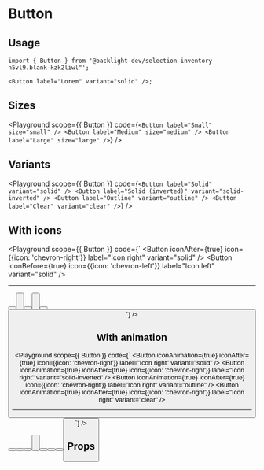 
# Button

<Description of={Button} />

## Usage

```tsx
import { Button } from '@backlight-dev/selection-inventory-n5vl9.blank-kzk2liwl"';

<Button label="Lorem" variant="solid" />;
```

## Sizes

<Playground
  scope={{ Button }}
  code={`
<Button label="Small" size="small" />
<Button label="Medium" size="medium" />
<Button label="Large" size="large" />
  `}
/>

## Variants

<Playground
  scope={{ Button }}
  code={`
<Button label="Solid" variant="solid" />
<Button label="Solid (inverted)" variant="solid-inverted" />
<Button label="Outline" variant="outline" />
<Button label="Clear" variant="clear" />
  `}
/>

## With icons

<Playground
  scope={{ Button }}
  code={`
<Button iconAfter={true} icon={{icon: 'chevron-right'}} label="Icon right" variant="solid" />
<Button iconBefore={true} icon={{icon: 'chevron-left'}} label="Icon left" variant="solid" />
<hr/>
<Button iconAfter={true} icon={{icon: 'chevron-right'}} label="Icon right" variant="solid-inverted" />
<Button iconBefore={true} icon={{icon: 'chevron-left'}} label="Icon left" variant="solid-inverted" />
<hr/>
<Button iconAfter={true} icon={{icon: 'chevron-right'}} label="Icon right" variant="outline" />
<Button iconBefore={true} icon={{icon: 'chevron-left'}} label="Icon left" variant="outline" />
<hr/>
<Button iconAfter={true} icon={{icon: 'chevron-right'}} label="Icon right" variant="clear" />
<Button iconBefore={true} icon={{icon: 'chevron-left'}} label="Icon left" variant="clear" />
  `}
/>

## With animation

<Playground
  scope={{ Button }}
  code={`
<Button iconAnimation={true} iconAfter={true} icon={{icon: 'chevron-right'}} label="Icon right" variant="solid" />
<Button iconAnimation={true} iconAfter={true} icon={{icon: 'chevron-right'}} label="Icon right" variant="solid-inverted" />
<Button iconAnimation={true} iconAfter={true} icon={{icon: 'chevron-right'}} label="Icon right" variant="outline" />
<Button iconAnimation={true} iconAfter={true} icon={{icon: 'chevron-right'}} label="Icon right" variant="clear" />
<hr/>
<Button fillAnimation={true} iconAfter={true} icon={{icon: 'chevron-right'}} label="Icon right" variant="solid" />
<Button fillAnimation={true} iconAfter={true} icon={{icon: 'chevron-right'}} label="Icon right" variant="solid-inverted" />
<Button fillAnimation={true} iconAfter={true} icon={{icon: 'chevron-right'}} label="Icon right" variant="outline" />
<Button fillAnimation={true} iconAfter={true} icon={{icon: 'chevron-right'}} label="Icon right" variant="clear" />
<hr/>
<Button iconAnimation={true} fillAnimation={true} iconAfter={true} icon={{icon: 'chevron-right'}} label="Icon right" variant="solid" />
<Button iconAnimation={true} fillAnimation={true} iconAfter={true} icon={{icon: 'chevron-right'}} label="Icon right" variant="solid-inverted" />
<Button iconAnimation={true} fillAnimation={true} iconAfter={true} icon={{icon: 'chevron-right'}} label="Icon right" variant="outline" />
<Button iconAnimation={true} fillAnimation={true} iconAfter={true} icon={{icon: 'chevron-right'}} label="Icon right" variant="clear" />
  `}
/>

## Props

<Props of={Button} />
